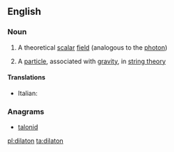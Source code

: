 ==English==
{{wikipedia}}

===Noun===
{{en-noun}}

# {{context|physics|lang=en}} A theoretical [[scalar]] [[field]] (analogous to the [[photon]])
# {{context|physics|lang=en}} A [[particle]], associated with [[gravity]], in [[string theory]]

====Translations====
{{trans-top|scalar field}}
{{trans-mid}}
{{trans-bottom}}

{{trans-top|particle}}
* Italian: {{t|it|dilatone|m}}
{{trans-mid}}
{{trans-bottom}}

===Anagrams===
* [[talonid#English|talonid]]

[[pl:dilaton]]
[[ta:dilaton]]